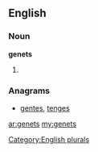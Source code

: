 ==English==

===Noun===
'''genets'''

# {{plural of|[[genet]]}}

===Anagrams===
* [[gentes#English|gentes]], [[tenges#English|tenges]]
[[Category:English plurals]]

[[ar:genets]]
[[my:genets]]